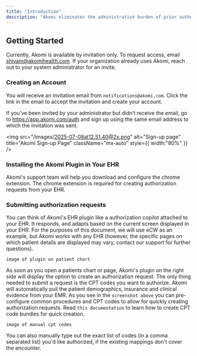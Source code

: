 ```yaml
---
title: "Introduction"
description: "Akomi eliminates the administrative burden of prior authorizations for healthcare providers.  What typically takes 10–20 minutes per patient can now be completed in under 5 seconds. Akomi uses advanced AI to extract clinical evidence from your EHR, validate it against payer guidelines, respond to authorization questions, and submit requests via portals or phone—entirely autonomously. The entire process is seamlessly initiated from within your existing EHR workflow."
---
```


## Getting Started

Currently, Akomi is available by invitation only. To request access, email [shivam@akomihealth.com](mailto:shivam@akomihealth.com). If your organization already uses Akomi, reach out to your system administrator for an invite.

### Creating an Account

You will receive an invitation email from `notifications@akomi.com`. Click the link in the email to accept the invitation and create your account.

If you’ve been invited by your administrator but didn’t receive the email, go to https://app.akomi.com/auth and sign up using the same email address to which the invitation was sent.

<img
  src="/images/2025-07-08at12.51.40@2x.png"
  alt="Sign-up page"
  title="Akomi Sign-up Page"
  className="mx-auto"
  style={{ width:"80%" }}
/>

### Installing the Akomi Plugin in Your EHR

<Info>
  Akomi's support team will help you download and configure the chrome extension. The chrome extension is required for creating authorization requests from your EHR.
</Info>

### Submitting authorization requests

You can think of Akomi's EHR plugin like a authorization copilot attached to your EHR. It responds, and adapts based on the current screen displayed in your EHR. For the purposes of this document, we will use eCW as an example, but Akomi works with any EHR (however, the specific pages on which patient details are displayed may vary, contact our support for further questions).

`image of plugin on patient chart`

As soon as you open a patients chart or page, Akomi's plugin on the right side will display the option to create an authorization request. The only thing needed to submit a request is the CPT codes you want to authorize. Akomi will automatically pull the patient demographics, insurance and clinical evidence from your EMR. As you see in the `screenshot above` you can pre-configure common procedures and CPT codes to allow for quickly creating authorization requests. Read `this documentation` to learn how to create CPT code bundles for quick creation.

`image of manual cpt codes`

You can also manually type out the exact list of codes (in a comma separated list) you'd like authorized, if the existing mappings don't cover the encounter.